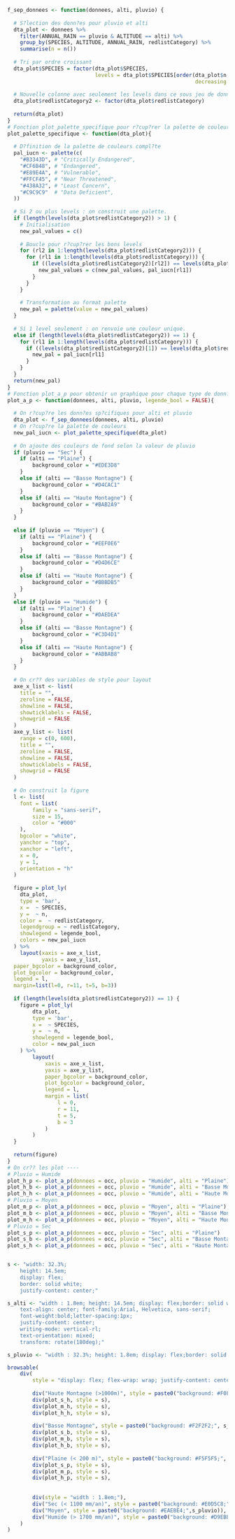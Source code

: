 ```r
f_sep_donnees <- function(donnees, alti, pluvio) {
  
  # S?lection des donn?es pour pluvio et alti
  dta_plot <- donnees %>%
    filter(ANNUAL_RAIN == pluvio & ALTITUDE == alti) %>%
    group_by(SPECIES, ALTITUDE, ANNUAL_RAIN, redlistCategory) %>%
    summarise(n = n())
  
  # Tri par ordre croissant
  dta_plot$SPECIES = factor(dta_plot$SPECIES,
                            levels = dta_plot$SPECIES[order(dta_plot$n, 
                                                            decreasing = TRUE)])
  
  # Nouvelle colonne avec seulement les levels dans ce sous jeu de donn?es (redlistCategory a tous les levels)
  dta_plot$redlistCategory2 <- factor(dta_plot$redlistCategory)
  
  return(dta_plot)
}
# Fonction plot_palette_specifique pour r?cup?rer la palette de couleur adapt?e au nombre de levels ----
plot_palette_specifique <- function(dta_plot){
  
  # D?finition de la palette de couleurs compl?te
  pal_iucn <- palette(c(
    "#B3343D", # "Critically Endangered",
    "#CF6B48", # "Endangered",
    "#E89E4A", # "Vulnerable",
    "#FFCF45", # "Near Threatened",
    "#438A32", # "Least Concern",
    "#C9C9C9"  # "Data Deficient",
  ))
  
  # Si 2 ou plus levels : on construit une palette.
  if (length(levels(dta_plot$redlistCategory2)) > 1) {
    # Initialisation
    new_pal_values = c()
    
    # Boucle pour r?cup?rer les bons levels
    for (rl2 in 1:length(levels(dta_plot$redlistCategory2))) {
      for (rl1 in 1:length(levels(dta_plot$redlistCategory))) {
        if ((levels(dta_plot$redlistCategory2)[rl2]) == levels(dta_plot$redlistCategory)[rl1]) {
          new_pal_values = c(new_pal_values, pal_iucn[rl1])
        }
      }
    }
    
    # Transformation au format palette
    new_pal = palette(value = new_pal_values)
  }
  
  # Si 1 level seulement : on renvoie une couleur unique.
  else if (length(levels(dta_plot$redlistCategory2)) == 1) {
    for (rl1 in 1:length(levels(dta_plot$redlistCategory))) {
      if ((levels(dta_plot$redlistCategory2)[1]) == levels(dta_plot$redlistCategory)[rl1]) {
        new_pal = pal_iucn[rl1]
      }
    }
  }
  return(new_pal)
}
# Fonction plot_a_p pour obtenir un graphique pour chaque type de donn?es ----
plot_a_p <- function(donnees, alti, pluvio, legende_bool = FALSE){
  
  # On r?cup?re les donn?es sp?cifiques pour alti et pluvio
  dta_plot <- f_sep_donnees(donnees, alti, pluvio)
  # On r?cup?re la palette de couleurs
  new_pal_iucn <- plot_palette_specifique(dta_plot)
  
  # On ajoute des couleurs de fond selon la valeur de pluvio
  if (pluvio == "Sec") {
  	if (alti == "Plaine") {
  		background_color = "#EDE3D8"
  	}
  	else if (alti == "Basse Montagne") {
  		background_color = "#D4CAC1"
  	}
  	else if (alti == "Haute Montagne") {
  		background_color = "#BAB2A9"
  	}
  }
  
  else if (pluvio == "Moyen") {
  	if (alti == "Plaine") {
  		background_color = "#EEF0E6"
  	}
  	else if (alti == "Basse Montagne") {
  		background_color = "#D4D6CE"
  	}
  	else if (alti == "Haute Montagne") {
  		background_color = "#BBBDB5"
  	}
  }
  else if (pluvio == "Humide") {
  	if (alti == "Plaine") {
  		background_color = "#DAEDEA"
  	}
  	else if (alti == "Basse Montagne") {
  		background_color = "#C3D4D1"
  	}
  	else if (alti == "Haute Montagne") {
  		background_color = "#ABBAB8"
  	}
  }
  
  # On cr?? des variables de style pour layout
  axe_x_list <- list(
    title = "",
    zeroline = FALSE,
    showline = FALSE,
    showticklabels = FALSE,
    showgrid = FALSE
  )
  axe_y_list <- list(
    range = c(0, 600),
    title = "",
    zeroline = FALSE,
    showline = FALSE,
    showticklabels = FALSE,
    showgrid = FALSE
  )
  
  # On construit la figure
  l <- list(
  	font = list(
  		family = "sans-serif",
  		size = 15,
  		color = "#000"
  	),
  	bgcolor = "white",
  	yanchor = "top",
  	xanchor = "left",
  	x = 0,
  	y = 1,
  	orientation = "h"
  )
  
  figure = plot_ly(
    dta_plot,
    type = 'bar',
    x =  ~ SPECIES,
    y =  ~ n,
    color =  ~ redlistCategory,
    legendgroup = ~ redlistCategory,
    showlegend = legende_bool,
    colors = new_pal_iucn
  ) %>%
    layout(xaxis = axe_x_list,
           yaxis = axe_y_list,
  paper_bgcolor = background_color,
  plot_bgcolor = background_color,
  legend = l,
  margin=list(l=0, r=11, t=5, b=3))
  
  if (length(levels(dta_plot$redlistCategory2)) == 1) {
  	figure = plot_ly(
  		dta_plot,
  		type = 'bar',
  		x =  ~ SPECIES,
  		y =  ~ n,
  		showlegend = legende_bool,
  		color = new_pal_iucn
  	) %>%
  		layout(
  			xaxis = axe_x_list,
  			yaxis = axe_y_list,
  			paper_bgcolor = background_color,
  			plot_bgcolor = background_color,
  			legend = l,
  			margin = list(
  				l = 0,
  				r = 11,
  				t = 5,
  				b = 3
  			)
  		)
  }
  
  return(figure)
}
# On cr?? les plot ----
# Pluvio = Humide
plot_h_p <- plot_a_p(donnees = occ, pluvio = "Humide", alti = "Plaine")
plot_h_b <- plot_a_p(donnees = occ, pluvio = "Humide", alti = "Basse Montagne")
plot_h_h <- plot_a_p(donnees = occ, pluvio = "Humide", alti = "Haute Montagne", legende_bool = TRUE)
# Pluvio = Moyen
plot_m_p <- plot_a_p(donnees = occ, pluvio = "Moyen", alti = "Plaine")
plot_m_b <- plot_a_p(donnees = occ, pluvio = "Moyen", alti = "Basse Montagne")
plot_m_h <- plot_a_p(donnees = occ, pluvio = "Moyen", alti = "Haute Montagne")
# Pluvio = Sec
plot_s_p <- plot_a_p(donnees = occ, pluvio = "Sec", alti = "Plaine")
plot_s_b <- plot_a_p(donnees = occ, pluvio = "Sec", alti = "Basse Montagne")
plot_s_h <- plot_a_p(donnees = occ, pluvio = "Sec", alti = "Haute Montagne")


s <- "width: 32.3%;
	height: 14.5em;
	display: flex;
	border: solid white;
	justify-content: center;"

s_alti <- "width : 1.8em; height: 14.5em; display: flex;border: solid white; 
	text-align: center; font-family:Arial, Helvetica, sans-serif;
	font-weight:bold;letter-spacing:1px; 
	justify-content: center;
	writing-mode: vertical-rl;
	text-orientation: mixed;
	transform: rotate(180deg);"

s_pluvio <- "width : 32.3%; height: 1.8em; display: flex;border: solid white;font-family:Arial, Helvetica, sans-serif;font-weight:bold;text-align:center;letter-spacing:1px; justify-content: center;"

browsable(
	div(
		style = "display: flex; flex-wrap: wrap; justify-content: center;",
		
		div("Haute Montagne (>1000m)", style = paste0("background: #F0F0F0;", s_alti)),
		div(plot_s_h, style = s),
		div(plot_m_h, style = s),
		div(plot_h_h, style = s),
		
		div("Basse Montagne", style = paste0("background: #F2F2F2;", s_alti)),
		div(plot_s_b, style = s),
		div(plot_m_b, style = s),
		div(plot_h_b, style = s),
		
		div("Plaine (< 200 m)", style = paste0("background: #F5F5F5;", s_alti)),
		div(plot_s_p, style = s),
		div(plot_m_p, style = s),
		div(plot_h_p, style = s),
		
		
		div(style = "width : 1.8em;"),
		div("Sec (< 1100 mm/an)", style = paste0("background: #E0D5C8;",s_pluvio)),
		div("Moyen", style = paste0("background: #EAEBE4;",s_pluvio)),
		div("Humide (> 1700 mm/an)", style = paste0("background: #D9EBE8; ",s_pluvio))
	)
)
```